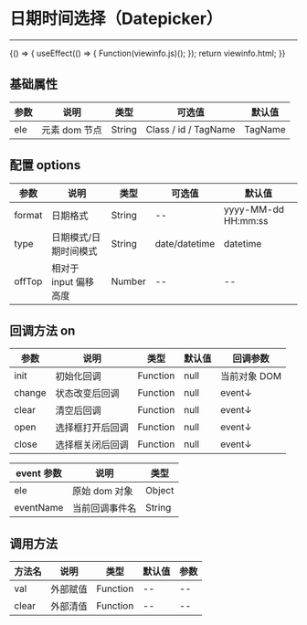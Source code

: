 
# 日期时间选择（Datepicker）

---

<Meta title="复用组件/日期时间选择(Datepicker)" />

<Canvas>
    <Story
        name="日期时间选择(Datepicker)"
        height="150px"
        parameters={{
            docs: { source: { code: `${viewinfo.html}${viewinfo.js}` } },
        }}
    >
        {() => {
            useEffect(() => {
                Function(viewinfo.js)();
            });
            return viewinfo.html;
        }}
    </Story>
</Canvas>

## 基础属性

| 参数 | 说明          | 类型   | 可选值               | 默认值  |
| ---- | ------------- | ------ | -------------------- | ------- |
| ele  | 元素 dom 节点 | String | Class / id / TagName | TagName |

## 配置 options

| 参数   | 说明                  | 类型   | 可选值        | 默认值              |
| ------ | --------------------- | ------ | ------------- | ------------------- |
| format | 日期格式              | String | --            | yyyy-MM-dd HH:mm:ss |
| type   | 日期模式/日期时间模式 | String | date/datetime | datetime            |
| offTop | 相对于 input 偏移高度 | Number | --            | --                  |

## 回调方法 on

| 参数   | 说明             | 类型     | 默认值 | 回调参数     |
| ------ | ---------------- | -------- | ------ | ------------ |
| init   | 初始化回调       | Function | null   | 当前对象 DOM |
| change | 状态改变后回调   | Function | null   | event↓       |
| clear  | 清空后回调       | Function | null   | event↓       |
| open   | 选择框打开后回调 | Function | null   | event↓       |
| close  | 选择框关闭后回调 | Function | null   | event↓       |

| event 参数 | 说明           | 类型   |
| ---------- | -------------- | ------ |
| ele        | 原始 dom 对象  | Object |
| eventName  | 当前回调事件名 | String |

## 调用方法

| 方法名 | 说明     | 类型     | 默认值 | 参数 |
| ------ | -------- | -------- | ------ | ---- |
| val    | 外部赋值 | Function | --     | --   |
| clear  | 外部清值 | Function | --     | --   |
